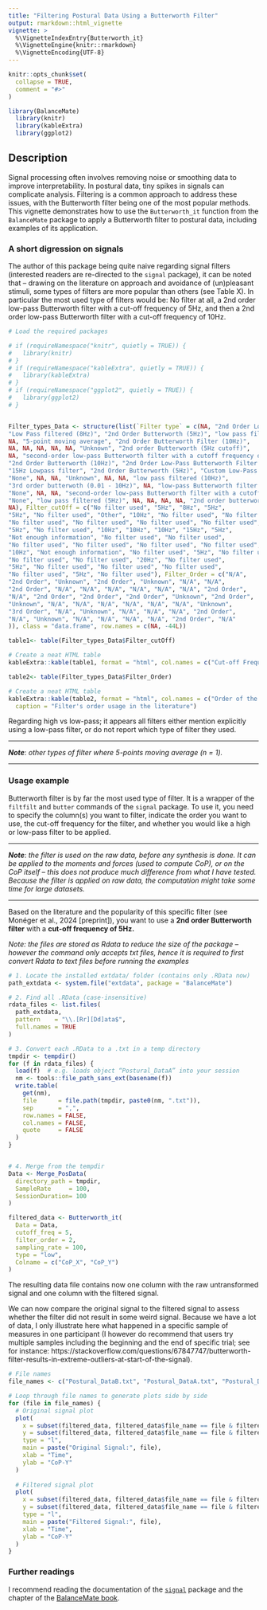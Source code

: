 ```yaml
---
title: "Filtering Postural Data Using a Butterworth Filter"
output: rmarkdown::html_vignette
vignette: >
  %\VignetteIndexEntry{Butterworth_it}
  %\VignetteEngine{knitr::rmarkdown}
  %\VignetteEncoding{UTF-8}
---
```


```r
knitr::opts_chunk$set(
  collapse = TRUE,
  comment = "#>"
)
```

```r
library(BalanceMate)
  library(knitr)
  library(kableExtra)
  library(ggplot2)

```

## Description

Signal processing often involves removing noise or smoothing data to improve interpretability. In postural data, tiny spikes in signals can complicate analysis. Filtering is a common approach to address these issues, with the Butterworth filter being one of the most popular methods.
This vignette demonstrates how to use the `Butterworth_it` function from the `BalanceMate` package to apply a Butterworth filter to postural data, including examples of its application.


### A short digression on signals

The author of this package being quite naive regarding signal filters (interested readers are re-directed to the `signal` package), it can be noted that -- drawing on the literature on approach and avoidance of (un)pleasant stimuli, some types of filters are more popular than others (see Table X). In particular the most used type of filters would be: No filter at all, a 2nd order low-pass Butterworth filter with a cut-off frequency of 5Hz, and then a 2nd order low-pass Butterworth filter with a cut-off frequency of 10Hz.


```r
# Load the required packages

# if (requireNamespace("knitr", quietly = TRUE)) {
#   library(knitr)
# }
# if (requireNamespace("kableExtra", quietly = TRUE)) {
#   library(kableExtra)
# }
# if (requireNamespace("ggplot2", quietly = TRUE)) {
#   library(ggplot2)
# }


Filter_types_Data <- structure(list(`Filter type` = c(NA, "2nd Order Low-Pass Butterworth Filter (5Hz)", 
"Low Pass filtered (8Hz)", "2nd Order Butterworth (5Hz)", "low pass filtered (5Hz)", 
NA, "5-point moving average", "2nd Order Butterworth Filter (10Hz)", 
NA, NA, NA, NA, NA, "Unknown", "2nd order Butterworth (5Hz cutoff)", 
NA, "second-order low-pass Butterworth filter with a cutoff frequency of 10Ã\u008a Hz", 
"2nd Order Butterworth (10Hz)", "2nd Order Low-Pass Butterworth Filter (10Hz)", 
"15Hz Lowpass filter", "2nd Order Butterworth (5Hz)", "Custom Low-Pass filter", 
"None", NA, NA, "Unknown", NA, NA, "low pass filtered (10Hz)", 
"3rd order butterwoth (0.01 - 10Hz)", NA, "low-pass Butterworth filter (cut-off frequency: 5 Hz", 
"None", NA, NA, "second-order low-pass Butterworth filter with a cutoff frequency of 20Ã\u008a Hz", 
"None", "low pass filtered (5Hz)", NA, NA, NA, NA, "2nd order butterworth low pass filter 5Hz", 
NA), Filter_cutOff = c("No filter used", "5Hz", "8Hz", "5Hz", 
"5Hz", "No filter used", "Other", "10Hz", "No filter used", "No filter used", 
"No filter used", "No filter used", "No filter used", "No filter used", 
"5Hz", "No filter used", "10Hz", "10Hz", "10Hz", "15Hz", "5Hz", 
"Not enough information", "No filter used", "No filter used", 
"No filter used", "No filter used", "No filter used", "No filter used", 
"10Hz", "Not enough information", "No filter used", "5Hz", "No filter used", 
"No filter used", "No filter used", "20Hz", "No filter used", 
"5Hz", "No filter used", "No filter used", "No filter used", 
"No filter used", "5Hz", "No filter used"), Filter_Order = c("N/A", 
"2nd Order", "Unknown", "2nd Order", "Unknown", "N/A", "N/A", 
"2nd Order", "N/A", "N/A", "N/A", "N/A", "N/A", "N/A", "2nd Order", 
"N/A", "2nd Order", "2nd Order", "2nd Order", "Unknown", "2nd Order", 
"Unknown", "N/A", "N/A", "N/A", "N/A", "N/A", "N/A", "Unknown", 
"3rd Order", "N/A", "Unknown", "N/A", "N/A", "N/A", "2nd Order", 
"N/A", "Unknown", "N/A", "N/A", "N/A", "N/A", "2nd Order", "N/A"
)), class = "data.frame", row.names = c(NA, -44L))

table1<- table(Filter_types_Data$Filter_cutOff)

# Create a neat HTML table
kableExtra::kable(table1, format = "html", col.names = c("Cut-off Frequency used", "Number of papers"), table.attr = "style='width:50%;'", caption = "Cut-Off Frequency usage in the literature")

table2<- table(Filter_types_Data$Filter_Order)

# Create a neat HTML table
kableExtra::kable(table2, format = "html", col.names = c("Order of the filter used", "Number of papers"), table.attr = "style='width:50%;'" , 
  caption = "Filter's order usage in the literature")

```

Regarding high vs low-pass; it appears all filters either mention explicitly using a low-pass filter, or do not report which type of filter they used.

___

***Note***: *other types of filter where 5-points moving average (n = 1).*

___

### Usage example

Butterworth filter is by far the most used type of filter. It is a wrapper of the `filtfilt` and `butter` commands of the `signal` package. To use it, you need to specify the column(s) you want to filter, indicate the order you want to use, the cut-off frequency for the filter, and whether you would like a high or low-pass filter to be applied.

___

***Note***: *the filter is used on the raw data, before any synthesis is done. It can be applied to the moments and forces (used to compute CoP), or on the CoP itself -- this does not produce much difference from what I have tested. Because the filter is applied on raw data, the computation might take some time for large datasets.*

___


Based on the literature and the popularity of this specific filter (see Monéger et al., 2024 [preprint]), you want to use a **2nd order Butterworth filter** with a **cut-off frequency of 5Hz.**

*Note: the files are stored as Rdata to reduce the size of the package -- however the command only accepts txt files, hence it is required to first convert Rdata to text files before running the examples*

```r
# 1. Locate the installed extdata/ folder (contains only .RData now)
path_extdata <- system.file("extdata", package = "BalanceMate")

# 2. Find all .RData (case‐insensitive)
rdata_files <- list.files(
  path_extdata,
  pattern    = "\\.[Rr][Dd]ata$",
  full.names = TRUE
)

# 3. Convert each .RData to a .txt in a temp directory
tmpdir <- tempdir()
for (f in rdata_files) {
  load(f)  # e.g. loads object “Postural_DataA” into your session
  nm <- tools::file_path_sans_ext(basename(f))
  write.table(
    get(nm),
    file      = file.path(tmpdir, paste0(nm, ".txt")),
    sep       = ",",
    row.names = FALSE,
    col.names = FALSE,
    quote     = FALSE
  )
}


# 4. Merge from the tempdir
Data <- Merge_PosData(
  directory_path = tmpdir,              
  SampleRate     = 100,
  SessionDuration= 100
)

filtered_data <- Butterworth_it(
  Data = Data,
  cutoff_freq = 5,
  filter_order = 2,
  sampling_rate = 100,
  type = "low",
  Colname = c("CoP_X", "CoP_Y")
)

```

The resulting data file contains now one column with the raw untransformed signal and one column with the filtered signal.

We can now compare the original signal to the filtered signal to assess whether the filter did not result in some weird signal. Because we have a lot of data, I only illustrate here what happened in a specific sample of measures in one participant (I however do recommend that users try multiple samples including the beginning and the end of specific trial; see for instance: https://stackoverflow.com/questions/67847747/butterworth-filter-results-in-extreme-outliers-at-start-of-the-signal).


```r
# File names
file_names <- c("Postural_DataB.txt", "Postural_DataA.txt", "Postural_DataD.txt")

# Loop through file names to generate plots side by side
for (file in file_names) {
  # Original signal plot
  plot(
    x = subset(filtered_data, filtered_data$file_name == file & filtered_data$Time > 30 & filtered_data$Time < 32)$Time,
    y = subset(filtered_data, filtered_data$file_name == file & filtered_data$Time > 30 & filtered_data$Time < 32)$CoP_Y,
    type = "l",
    main = paste("Original Signal:", file),
    xlab = "Time",
    ylab = "CoP-Y"
  )
  
  # Filtered signal plot
  plot(
    x = subset(filtered_data, filtered_data$file_name == file & filtered_data$Time > 30 & filtered_data$Time < 32)$Time,
    y = subset(filtered_data, filtered_data$file_name == file & filtered_data$Time > 30 & filtered_data$Time < 32)$CoP_Y_filtered,
    type = "l",
    main = paste("Filtered Signal:", file),
    xlab = "Time",
    ylab = "CoP-Y"
  )
}

```

### Further readings

I recommend reading the documentation of the [`signal`](https://cran.r-project.org/web/packages/signal/index.html) package and the chapter of the [BalanceMate book](https://jeanmoneger.com/book/pre-processing).




